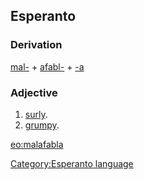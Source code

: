 ==Esperanto==
===Derivation===
[[mal-]] + [[afabla|afabl-]] + [[-a]]
===Adjective===
# [[surly]].
# [[grumpy]].

{{Universala Vortaro}}
[[eo:malafabla]]
[[Category:Esperanto language]]